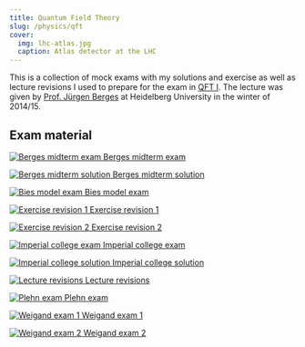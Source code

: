 ```yaml
---
title: Quantum Field Theory
slug: /physics/qft
cover:
  img: lhc-atlas.jpg
  caption: Atlas detector at the LHC
---
```


This is a collection of mock exams with my solutions and exercise as well as lecture revisions I used to prepare for the exam in [QFT I](https://www.thphys.uni-heidelberg.de/~berges/teaching.htm). The lecture was given by [Prof. Jürgen Berges](https://www.thphys.uni-heidelberg.de/~berges/people.htm) at Heidelberg University in the winter of 2014/15.

## Exam material

<DocsGrid>

[![Berges midterm exam](thumbnails/berges-midterm-exam.png) Berges midterm exam](pdfs/berges-midterm-exam.pdf)

[![Berges midterm solution](thumbnails/berges-midterm-solution.png) Berges midterm solution](pdfs/berges-midterm-solution.pdf)

[![Bies model exam](thumbnails/bies-model-exam.png) Bies model exam](pdfs/bies-model-exam.pdf)

[![Exercise revision 1](thumbnails/exercise-revision-1.png) Exercise revision 1](pdfs/exercise-revision-1.pdf)

[![Exercise revision 2](thumbnails/exercise-revision-2.png) Exercise revision 2](pdfs/exercise-revision-2.pdf)

[![Imperial college exam](thumbnails/imperial-college-exam.png) Imperial college exam](pdfs/imperial-college-exam.pdf)

[![Imperial college solution](thumbnails/imperial-college-solution.png) Imperial college solution](pdfs/imperial-college-solution.pdf)

[![Lecture revisions](thumbnails/lecture-revisions.png) Lecture revisions](pdfs/lecture-revisions.pdf)

[![Plehn exam](thumbnails/plehn-exam.png) Plehn exam](pdfs/plehn-exam.pdf)

[![Weigand exam 1](thumbnails/weigand-exam-1.png) Weigand exam 1](pdfs/weigand-exam-1.pdf)

[![Weigand exam 2](thumbnails/weigand-exam-2.png) Weigand exam 2](pdfs/weigand-exam-2.pdf)

</DocsGrid>
